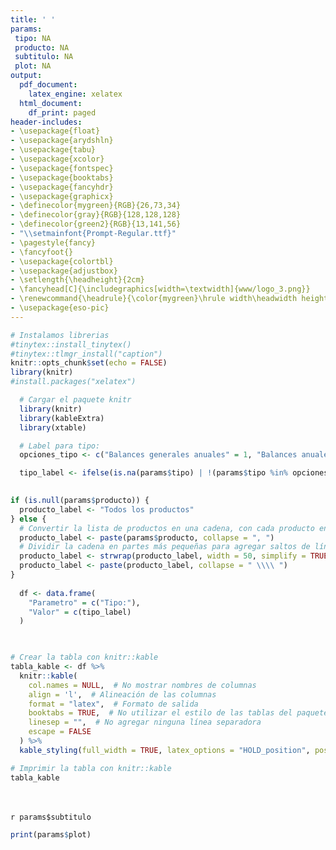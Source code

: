 ```yaml
---
title: ' '
params:
 tipo: NA
 producto: NA
 subtitulo: NA
 plot: NA
output:
  pdf_document:
    latex_engine: xelatex
  html_document:
    df_print: paged
header-includes:
- \usepackage{float}
- \usepackage{arydshln}
- \usepackage{tabu}
- \usepackage{xcolor}
- \usepackage{fontspec}
- \usepackage{booktabs}  
- \usepackage{fancyhdr}
- \usepackage{graphicx}
- \definecolor{mygreen}{RGB}{26,73,34}
- \definecolor{gray}{RGB}{128,128,128}
- \definecolor{green2}{RGB}{13,141,56}
- "\\setmainfont{Prompt-Regular.ttf}"
- \pagestyle{fancy}
- \fancyfoot{} 
- \usepackage{colortbl}
- \usepackage{adjustbox}
- \setlength{\headheight}{2cm}
- \fancyhead[C]{\includegraphics[width=\textwidth]{www/logo_3.png}}
- \renewcommand{\headrule}{\color{mygreen}\hrule width\headwidth height\headrulewidth} 
- \usepackage{eso-pic}
---
```



```r
# Instalamos librerias
#tinytex::install_tinytex()
#tinytex::tlmgr_install("caption")
knitr::opts_chunk$set(echo = FALSE)
library(knitr)
#install.packages("xelatex")
```
<!-- Fecha -->
\begin{flushright}
\textcolor{gray}{Informe en línea generado el: `r format(Sys.Date(), "%d %B, %Y")`}
\end{flushright}
\section*{Parámetros con los cuales se generó el informe:}
```r
  # Cargar el paquete knitr
  library(knitr)
  library(kableExtra)
  library(xtable)

  # Label para tipo: 
  opciones_tipo <- c("Balances generales anuales" = 1, "Balances anuales por producto" = 2, "Balances generales mensuales" = 3, "Balances generales mensuales por producto" = 4)

  tipo_label <- ifelse(is.na(params$tipo) | !(params$tipo %in% opciones_tipo), "NA", names(opciones_tipo)[which(opciones_tipo == params$tipo)])
  

if (is.null(params$producto)) {
  producto_label <- "Todos los productos"
} else {
  # Convertir la lista de productos en una cadena, con cada producto en una nueva línea
  producto_label <- paste(params$producto, collapse = ", ")
  # Dividir la cadena en partes más pequeñas para agregar saltos de línea
  producto_label <- strwrap(producto_label, width = 50, simplify = TRUE)
  producto_label <- paste(producto_label, collapse = " \\\\ ")
}
  
  df <- data.frame(
    "Parametro" = c("Tipo:"),
    "Valor" = c(tipo_label)
  )
  


# Crear la tabla con knitr::kable
tabla_kable <- df %>%
  knitr::kable(
    col.names = NULL,  # No mostrar nombres de columnas
    align = 'l',  # Alineación de las columnas
    format = "latex",  # Formato de salida
    booktabs = TRUE,  # No utilizar el estilo de las tablas del paquete booktabs
    linesep = "",  # No agregar ninguna línea separadora
    escape = FALSE
  ) %>%
  kable_styling(full_width = TRUE, latex_options = "HOLD_position", position = "left", bootstrap_options = "borderless")  # Estilo de la tabla con bordes blancos y cuadrícula completa

# Imprimir la tabla con knitr::kable
tabla_kable

```
<!-- Titulo del tablaro -->
\fontsize{14}{14} \selectfont \textcolor{mygreen}{Balance de Alimentos: Productos de origen local vs. externo}\
<!-- Subtitulo -->
\fontsize{12}{12} \selectfont \textcolor{green2}{Compara volúmenes de alimentos locales y externos que ingresan a las principales centrales de abasto de Medellín.}\
<!-- Subtitulo dinamico -->
\fontsize{10}{10} \selectfont `r params$subtitulo`\
```r
print(params$plot)
```

\fontsize{8}{8} \selectfont \textcolor{mygreen}{Fuente: Cálculos propios a partir de datos del Sistema de Información de Precios y Abastecimiento del Sector Agropecuario (SIPSA).}\newline
\fontsize{8}{8} \selectfont \textcolor{mygreen}{El balance de alimentos se define como la diferencia en volumen entre los alimentos que ingresan a las principales centrales de abasto de Medellín con origen en Antioquia y el total de alimentos reportados en las centrales. La fórmula para calcular el balance de alimentos es $N_{it} = P_{a} - D_{a}$, donde $N_{it}$ es el balance de alimentos, $P_{a}$ es el volumen de alimentos que se originan en Antioquia y $D_{a}$ es el volumen total de alimentos que llegan al centro de acopio de Medellín.}\newline
\fontsize{8}{8} \selectfont \textcolor{mygreen}{Un balance negativo es sinónimo de dependencia hacia otros departamentos del país.}\newline

\AddToShipoutPictureBG*{\includegraphics[width=\paperwidth,height=3cm,keepaspectratio]{www/logo_2.png}}


